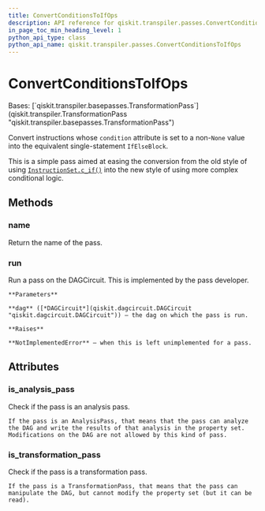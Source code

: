 ```yaml
---
title: ConvertConditionsToIfOps
description: API reference for qiskit.transpiler.passes.ConvertConditionsToIfOps
in_page_toc_min_heading_level: 1
python_api_type: class
python_api_name: qiskit.transpiler.passes.ConvertConditionsToIfOps
---
```


# ConvertConditionsToIfOps

<Class id="qiskit.transpiler.passes.ConvertConditionsToIfOps" isDedicatedPage={true} github="https://github.com/qiskit/qiskit/tree/stable/0.22/qiskit/transpiler/passes/utils/convert_conditions_to_if_ops.py" signature="ConvertConditionsToIfOps(*args, **kwargs)">
  Bases: [`qiskit.transpiler.basepasses.TransformationPass`](qiskit.transpiler.TransformationPass "qiskit.transpiler.basepasses.TransformationPass")

  Convert instructions whose `condition` attribute is set to a non-`None` value into the equivalent single-statement `IfElseBlock`.

  This is a simple pass aimed at easing the conversion from the old style of using [`InstructionSet.c_if()`](qiskit.circuit.InstructionSet#c_if "qiskit.circuit.InstructionSet.c_if") into the new style of using more complex conditional logic.

  ## Methods

  ### name

  <Function id="qiskit.transpiler.passes.ConvertConditionsToIfOps.name" signature="ConvertConditionsToIfOps.name()">
    Return the name of the pass.
  </Function>

  ### run

  <Function id="qiskit.transpiler.passes.ConvertConditionsToIfOps.run" signature="ConvertConditionsToIfOps.run(dag)">
    Run a pass on the DAGCircuit. This is implemented by the pass developer.

    **Parameters**

    **dag** ([*DAGCircuit*](qiskit.dagcircuit.DAGCircuit "qiskit.dagcircuit.DAGCircuit")) – the dag on which the pass is run.

    **Raises**

    **NotImplementedError** – when this is left unimplemented for a pass.
  </Function>

  ## Attributes

  ### is\_analysis\_pass

  <Attribute id="qiskit.transpiler.passes.ConvertConditionsToIfOps.is_analysis_pass">
    Check if the pass is an analysis pass.

    If the pass is an AnalysisPass, that means that the pass can analyze the DAG and write the results of that analysis in the property set. Modifications on the DAG are not allowed by this kind of pass.
  </Attribute>

  ### is\_transformation\_pass

  <Attribute id="qiskit.transpiler.passes.ConvertConditionsToIfOps.is_transformation_pass">
    Check if the pass is a transformation pass.

    If the pass is a TransformationPass, that means that the pass can manipulate the DAG, but cannot modify the property set (but it can be read).
  </Attribute>
</Class>

